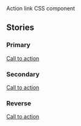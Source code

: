 
<Meta title="Components/Action link" />

<Title>Action link</Title>
<Subtitle>Action link CSS component</Subtitle>
<MaturityScale
  category={additionalDocs['Action link'].maturityCategory}
  level={additionalDocs['Action link'].maturityLevel}
/>
<Guidance
  href={additionalDocs['Action link'].guidanceHref}
  name={additionalDocs['Action link'].guidanceName}
/>

## Stories

### Primary

<Canvas>
  <Story name="Primary">
    <a className="vads-c-action-link--green" href="#">
      Call to action
    </a>
  </Story>
</Canvas>

### Secondary

<Canvas>
  <Story name="Secondary">
    <a className="vads-c-action-link--blue" href="#">
      Call to action
    </a>
  </Story>
</Canvas>

### Reverse

<Canvas>
  <Story name="Reverse">
    <div className="usa-background-dark" style={{ padding: '10px 0 20px' }}>
      <a className="vads-c-action-link--white" href="#">
        Call to action
      </a>
    </div>
  </Story>
</Canvas>
